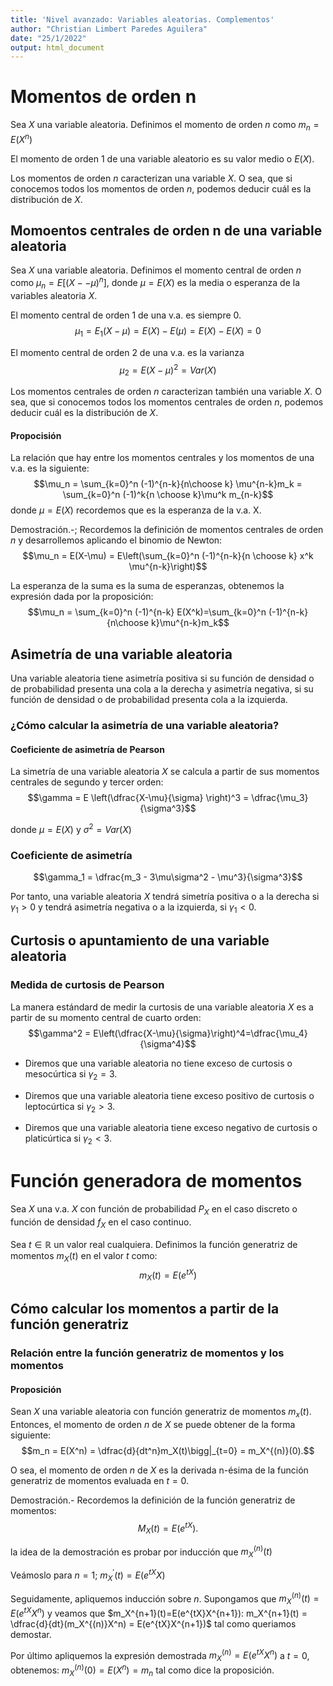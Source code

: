 ```yaml
---
title: 'Nivel avanzado: Variables aleatorias. Complementos'
author: "Christian Limbert Paredes Aguilera"
date: "25/1/2022"
output: html_document
---
```


# Momentos de orden n
Sea $X$ una variable aleatoria. Definimos el momento de orden $n$ como $m_n = E(X^n)$

El momento de orden $1$ de una variable aleatorio es su valor medio o $E(X).$

Los momentos de orden $n$ caracterizan una variable $X$. O sea, que si conocemos todos los momentos de orden $n$, podemos deducir cuál es la distribución de $X$.

## Momoentos centrales de orden n de una variable aleatoria
Sea $X$ una variable aleatoria. Definimos el momento central de orden $n$ como $\mu_n = E[(X--\mu)^n]$, donde $\mu=E(X)$ es la media o esperanza de la variables aleatoria $X$.

El momento central de orden 1 de una v.a. es siempre 0.
$$\mu_1 = E_1(X-\mu) = E(X)-E(\mu)=E(X)-E(X)=0$$

El momento central de orden 2 de una v.a. es la varianza
$$\mu_2 = E(X-\mu)^2 = Var(X)$$

Los momentos centrales de orden $n$ caracterizan también una variable $X$. O sea, que si conocemos todos los momentos centrales de orden $n$, podemos deducir cuál es la distribución de $X$.

#### Propocisión 
La relación que hay entre los momentos centrales y los momentos de una v.a. es la siguiente:
$$\mu_n = \sum_{k=0}^n (-1)^{n-k}{n\choose k} \mu^{n-k}m_k = \sum_{k=0}^n (-1)^k{n \choose k}\mu^k m_{n-k}$$
donde $\mu=E(X)$ recordemos que es la esperanza de la v.a. X.

Demostración.-\; Recordemos la definición de momentos centrales de orden $n$ y desarrollemos aplicando el binomio de Newton:
$$\mu_n = E(X-\mu) = E\left(\sum_{k=0}^n (-1)^{n-k}{n \choose k} x^k \mu^{n-k}\right)$$

La esperanza de la suma es la suma de esperanzas, obtenemos la expresión dada por la proposición:
$$\mu_n = \sum_{k=0}^n (-1)^{n-k} E(X^k)=\sum_{k=0}^n (-1)^{n-k}{n\choose k}\mu^{n-k}m_k$$

## Asimetría de una variable aleatoria
Una variable aleatoria tiene asimetría positiva si su función de densidad o de probabilidad presenta una cola a la derecha y asimetría negativa, si su función de densidad o de probabilidad presenta cola a la izquierda.

### ¿Cómo calcular la asimetría de una variable aleatoria?

#### Coeficiente de asimetría de Pearson
La simetría de una variable aleatoria $X$ se calcula a partir de sus momentos centrales de segundo y tercer orden:
$$\gamma = E \left(\dfrac{X-\mu}{\sigma} \right)^3 = \dfrac{\mu_3}{\sigma^3}$$

donde $\mu=E(X)$ y $\sigma^2 = Var(X)$

### Coeficiente de asimetría
$$\gamma_1 = \dfrac{m_3 - 3\mu\sigma^2 - \mu^3}{\sigma^3}$$

Por tanto, una variable aleatoria $X$ tendrá simetría positiva o a la derecha si   $\gamma_1>0$ y tendrá asimetría negativa o a la izquierda, si $\gamma_1<0$.

## Curtosis o apuntamiento de una variable aleatoria

### Medida de curtosis de Pearson
La manera estándard de medir la curtosis de una variable aleatoria $X$ es a partir de su momento central de cuarto orden:
$$\gamma^2 = E\left(\dfrac{X-\mu}{\sigma}\right)^4=\dfrac{\mu_4}{\sigma^4}$$


-  Diremos que una variable aleatoria no tiene exceso de curtosis o mesocúrtica si $\gamma_2=3.$

- Diremos que una variable aleatoria tiene exceso positivo de curtosis o leptocúrtica si $\gamma_2>3.$

- Diremos que una variable aleatoria tiene exceso negativo de curtosis o platicúrtica si $\gamma_2<3.$


# Función generadora de momentos
Sea $X$ una v.a. $X$ con función de probabilidad $P_X$ en el caso discreto o función de densidad $f_X$ en el caso continuo.

Sea $t\in \mathbb{R}$ un valor real cualquiera. Definimos la función generatriz de momentos $m_X(t)$ en el valor $t$ como:
$$m_X(t)=E(e^{tX})$$

## Cómo calcular los momentos a partir de la función generatriz
### Relación entre la función generatriz de momentos y los momentos

#### Proposición 
Sean $X$ una variable aleatoria con función generatriz de momentos $m_x(t)$. Entonces, el momento de orden $n$ de $X$ se puede obtener de la forma siguiente:
$$m_n = E(X^n) = \dfrac{d}{dt^n}m_X(t)\bigg|_{t=0} = m_X^{(n)}(0).$$

O sea, el momento de orden $n$ de $X$ es la derivada n-ésima de la función generatriz de momentos evaluada en $t=0$.

Demostración.- Recordemos la definición de la función generatriz de momentos: $$M_X(t)=E(e^{tX}).$$

la idea de la demostración es probar por inducción que $m_X^{(n)}(t)$

Veámoslo para $n=1$; $m^{'}_X(t) = E(e^{tX}X)$

Seguidamente, apliquemos inducción sobre $n$. Supongamos que $m_X^{(n)}(t)=E(e^{tX}X^n)$ y veamos que $m_X^{n+1}(t)=E(e^{tX}X^{n+1}): m_X^{n+1}(t) = \dfrac{d}{dt}(m_X^{(n)}X^n) = E(e^{tX}X^{n+1})$ tal como queriamos demostar.

Por último apliquemos la expresión demostrada $m_X^{(n)}=E(e^{tX}X^n)$ a $t=0$, obtenemos: $m_X^{(n)}(0) = E(X^n) = m_n$ tal como dice la proposición.

